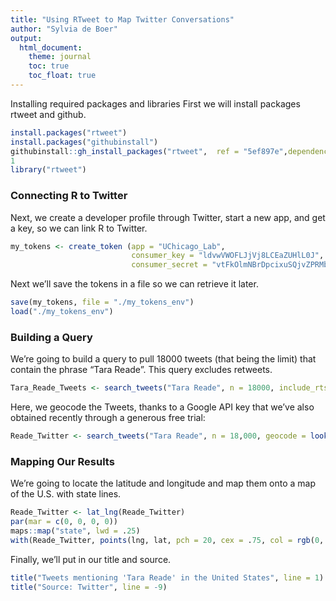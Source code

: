 ```yaml
---
title: "Using RTweet to Map Twitter Conversations"
author: "Sylvia de Boer"
output:
  html_document:
    theme: journal
    toc: true
    toc_float: true
---
```


Installing required packages and libraries
First we will install packages rtweet and github.
```r
install.packages("rtweet")
install.packages("githubinstall")
githubinstall::gh_install_packages("rtweet",  ref = "5ef897e",dependencies=TRUE, ask= FALSE)
1
library("rtweet")
```

### Connecting R to Twitter
Next, we create a developer profile through Twitter, start a new app, and get a key, so we can link R to Twitter. 
```r
my_tokens <- create_token (app = "UChicago_Lab",
                           consumer_key = "ldvwVWOFLJjVj8LCEaZUHlL0J",
                           consumer_secret = "vtFkOlmNBrDpcixuSQjvZPRMbF7mnQ9Qno4ChQk3M6pStW8jw5")
```
Next we'll save the tokens in a file so we can retrieve it later.
```r
save(my_tokens, file = "./my_tokens_env")
load("./my_tokens_env")
```

### Building a Query
We're going to build a query to pull 18000 tweets (that being the limit) that contain the phrase "Tara Reade". This query excludes retweets.
```r
Tara_Reade_Tweets <- search_tweets("Tara Reade", n = 18000, include_rts = FALSE)
```
Here, we geocode the Tweets, thanks to a Google API key that we've also obtained recently through a generous free trial:
```r
Reade_Twitter <- search_tweets("Tara Reade", n = 18,000, geocode = lookup_coords("usa"), type = "recent", retryonratelimit = TRUE)
```

### Mapping Our Results
We're going to locate the latitude and longitude and map them onto a map of the U.S. with state lines.
```r
Reade_Twitter <- lat_lng(Reade_Twitter)
par(mar = c(0, 0, 0, 0))
maps::map("state", lwd = .25)
with(Reade_Twitter, points(lng, lat, pch = 20, cex = .75, col = rgb(0, .3, .7, .75)))
```
Finally, we'll put in our title and source.
```r
title("Tweets mentioning 'Tara Reade' in the United States", line = 1)
title("Source: Twitter", line = -9)
```
